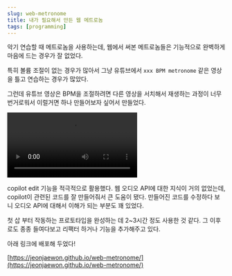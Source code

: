 ```yaml
---
slug: web-metronome
title: 내가 필요해서 만든 웹 메트로놈
tags: [programming]
---
```


악기 연습할 때 메트로놈을 사용하는데, 웹에서 써본 메트로놈들은 기능적으로 완벽하게 마음에 드는 경우가 잘 없었다.

특히 볼륨 조절이 없는 경우가 많아서 그냥 유튜브에서 `xxx BPM metronome` 같은 영상을 틀고 연습하는 경우가 많았다.

그런데 유튜브 영상은 BPM을 조절하려면 다른 영상을 서치해서 재생하는 과정이 너무 번거로워서 이럴거면 하나 만들어보자 싶어서 만들었다.

![example video for copilot edit](/video/copilot_edit_example.mp4)

copilot edit 기능을 적극적으로 활용했다. 웹 오디오 API에 대한 지식이 거의 없었는데, copilot이 관련된 코드를 잘 만들어줘서 큰 도움이 됐다. 만들어진 코드를 수정하다 보니 오디오 API에 대해서 이해가 되는 부분도 꽤 있었다.

첫 삽 부터 작동하는 프로토타입을 완성하는 데 2~3시간 정도 사용한 것 같다. 그 이후로도 종종 들여다보고 리팩터 하거나 기능을 추가해주고 있다.

아래 링크에 배포해 두었다!

[https://jeonjaewon.github.io/web-metronome/](https://jeonjaewon.github.io/web-metronome/)
